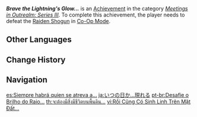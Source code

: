 {{Achievement Infobox
|id           = 86026
|order id     = 9025
|category     = Meetings in Outrealm: Series III
|description  = Defeat the [[Magatsu Mitake Narukami no Mikoto|Raiden Shogun]] in Co-Op Mode.
|requirements = 
|primogems    = 10
|tracking     = 
|topic        = Magatsu Mitake Narukami no Mikoto;Co-Op Mode
|hidden       = 
|type         = 
}}
'''''Brave the Lightning's Glow...''''' is an [[Achievement]] in the category ''[[Meetings in Outrealm: Series III]]''. To complete this achievement, the player needs to defeat the [[Magatsu Mitake Narukami no Mikoto|Raiden Shogun]] in [[Co-Op Mode]].
<!--
==Gameplay Notes==

==Trivia==

==Video Guides==
{{EVT
|video1   = 
|caption1 = 
}}
-->
==Other Languages==
{{Other Languages
|en      = Brave the Lightning's Glow...
|zhs     = 总有地上的生灵…
|zhs_rm  = Zǒng Yǒu Dìshàng de Shēnglíng...
|zht     = 總有地上的生靈…
|zht_rm  = Zǒng Yǒu Dìshàng de Shēnglíng...
|zh_tl   = There Will Always Be Grounded Beings...
|ja      = いつの日か…現れる
|ja_rm   = Itsu no Hi ka... Arawareru
|ja_tl   = On That Day... It Appeared
|ko      = 땅 위의 생령은 언제나 존재한다…
|ko_rm   = Ttang Wi-ui Saengryeong-eun Eonjena Jonjaehanda...
|ko_tl   = Life on the Land always Exist...
|es      = Siempre habrá quien se atreva a...
|es_tl   = There Will Always Be Those Who Dare to...
|fr      = Il y aura toujours ceux qui oseront...
|fr_tl   = There Will Always Be Those Who Dare...
|ru      = Храбрость пред лицом молнии
|ru_tl   = Courage In Front of the Thunder
|th      = จะต้องมีสิ่งมีชีวิตบนพื้นดิน...
|th_rm   = 
|th_tl   = 
|vi      = Rồi Cũng Có Sinh Linh Trên Mặt Đất...
|vi_tl   = 
|de      = Dem Blitz entgegenstellen
|de_tl   = Confront the Lightning
|id      = Akan Selalu Ada Seseorang&nbsp;....
|id_tl   = There Will Always Be Someone...
|pt      = Desafie o Brilho do Raio...
|pt_tl   = 
|tr      = Yıldırım Parıltısına Meydan Oku...
|tr_tl   = Challenge the Lightning's Glow
|it      = Affronta il bagliore del fulmine
|it_tl   = 
}}

==Change History==
{{Change History|3.0}}
<!--
==References==
{{Reflist}}
-->
==Navigation==
{{Achievement Navbox}}

[[es:Siempre habrá quien se atreva a...]]
[[ja:いつの日か…現れる]]
[[pt-br:Desafie o Brilho do Raio...]]
[[th:จะต้องมีสิ่งมีชีวิตบนพื้นดิน...]]
[[vi:Rồi Cũng Có Sinh Linh Trên Mặt Đất...]]
